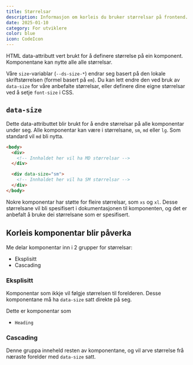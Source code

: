 ```yaml
---
title: Størrelsar
description: Informasjon om korleis du bruker størrelsar på frontend.
date: 2025-01-10
category: For utviklere
color: blue
icon: CodeIcon
---
```



HTML data-attributt vert brukt for å definere størrelse på ein komponent. Komponentane kan nytte alle alle størrelsar.

Våre `size`-variablar (`--ds-size-*`) endrar seg basert på den lokale skriftstørrelsen (formel basert på `em`). Du kan lett endre den ved bruk av `data-size` for våre anbefalte størrelsar, eller definere dine eigne størrelsar ved å setje `font-size` i CSS.

## `data-size`

Dette data-attributtet blir brukt for å endre størrelsar på alle komponentar under seg.
Alle komponentar kan være i størrelsane, `sm`, `md` eller `lg`. Som standard vil `md` bli nytta.

```html
<body>
  <div>
    <!-- Innhaldet her vil ha MD størrelsar -->
  </div>

  <div data-size="sm">
    <!-- Innhaldet her vil ha SM størrelsar -->
  </div>
</body>
```

Nokre komponentar har støtte for fleire størrelsar, som `xs` og `xl`. Desse størrelsane vil bli spesifisert i dokumentasjonen til komponenten,
og det er anbefalt å bruke dei størrelsane som er spesifisert.

## Korleis komponentar blir påverka

Me delar komponentar inn i 2 grupper for størrelsar:

- Eksplisitt
- Cascading

### Eksplisitt

Komponentar som ikkje vil følgje størrelsen til forelderen. Desse komponentane må ha `data-size` satt direkte på seg.

Dette er komponentar som
- `Heading`

### Cascading

Denne gruppa inneheld resten av komponentane, og vil arve størrelse frå næraste forelder med `data-size` satt.
